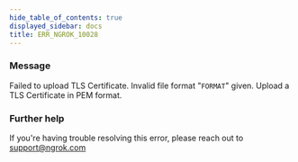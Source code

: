 ```yaml
---
hide_table_of_contents: true
displayed_sidebar: docs
title: ERR_NGROK_10028
---
```


### Message

Failed to upload TLS Certificate. Invalid file format "`FORMAT`" given. Upload a TLS Certificate in PEM format.

### Further help

If you're having trouble resolving this error, please reach out to [support@ngrok.com](mailto:support@ngrok.com?subject=Help%20with%20ERR_NGROK_10028)
